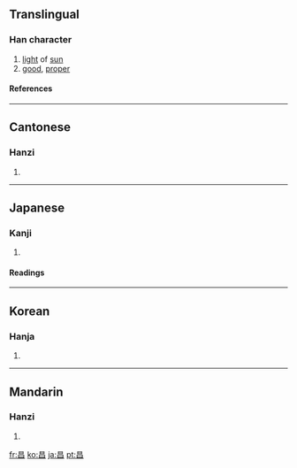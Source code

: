 ==Translingual==
===Han character===
{{Han char|rn=72|rad=日|as=04|sn=8|four=6060<sub>0</sub>|canj=日日 (AA)}}
# [[light]] of [[sun]]
# [[good]], [[proper]]
====References====
{{Han ref|kx=0491.100|dkj=13803|dj=0852.160|hdz=21490.030|uh=660C|ud=26124|bh=A9F7|bd=43511}}

----
==Cantonese==
===Hanzi===
{{yue-hanzi|jyut=|y=cheung1}}
# {{defn|Cantonese}}

----
==Japanese==
===Kanji===
{{ja-kanji|grade=|rs=日04}}
# {{defn|Japanese}} 
====Readings====
{{ja-readings|on=[[しょう]] (shō)|kun=[[さかん]] (sakan)}}

----
==Korean==
===Hanja===
{{ko-hanja|hangeul=창|eumhun=|rv=chang|mr=ch'ang|y=chang}}
# {{defn|Korean}}

----
==Mandarin==
===Hanzi===
{{cmn-hanzi|pin=[[chāng]] ([[chang1]])|wg=ch'ang<sup>1</sup>}}
# {{defn|Mandarin}}

[[fr:昌]]
[[ko:昌]]
[[ja:昌]]
[[pt:昌]]